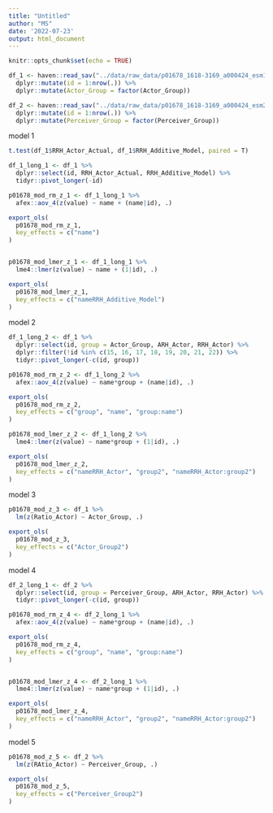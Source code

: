 ```yaml
---
title: "Untitled"
author: "MS"
date: '2022-07-23'
output: html_document
---
```


```r
knitr::opts_chunk$set(echo = TRUE)

df_1 <- haven::read_sav("../data/raw_data/p01678_1618-3169_a000424_esm1.sav") %>% 
  dplyr::mutate(id = 1:nrow(.)) %>% 
  dplyr::mutate(Actor_Group = factor(Actor_Group))

df_2 <- haven::read_sav("../data/raw_data/p01678_1618-3169_a000424_esm2.sav") %>% 
  dplyr::mutate(id = 1:nrow(.)) %>% 
  dplyr::mutate(Perceiver_Group = factor(Perceiver_Group))
```

model 1 

```r
t.test(df_1$RRH_Actor_Actual, df_1$RRH_Additive_Model, paired = T)

df_1_long_1 <- df_1 %>% 
  dplyr::select(id, RRH_Actor_Actual, RRH_Additive_Model) %>% 
  tidyr::pivot_longer(-id) 

p01678_mod_rm_z_1 <- df_1_long_1 %>% 
  afex::aov_4(z(value) ~ name + (name|id), .)

export_ols(
  p01678_mod_rm_z_1, 
  key_effects = c("name")
)


p01678_mod_lmer_z_1 <- df_1_long_1 %>% 
  lme4::lmer(z(value) ~ name + (1|id), .)

export_ols(
  p01678_mod_lmer_z_1, 
  key_effects = c("nameRRH_Additive_Model")
)
```

model 2 

```r
df_1_long_2 <- df_1 %>% 
  dplyr::select(id, group = Actor_Group, ARH_Actor, RRH_Actor) %>% 
  dplyr::filter(!id %in% c(15, 16, 17, 18, 19, 20, 21, 22)) %>% 
  tidyr::pivot_longer(-c(id, group)) 

p01678_mod_rm_z_2 <- df_1_long_2 %>% 
  afex::aov_4(z(value) ~ name*group + (name|id), .)

export_ols(
  p01678_mod_rm_z_2, 
  key_effects = c("group", "name", "group:name")
)

p01678_mod_lmer_z_2 <- df_1_long_2 %>% 
  lme4::lmer(z(value) ~ name*group + (1|id), .)

export_ols(
  p01678_mod_lmer_z_2, 
  key_effects = c("nameRRH_Actor", "group2", "nameRRH_Actor:group2")
)
```

model 3 

```r
p01678_mod_z_3 <- df_1 %>% 
  lm(z(Ratio_Actor) ~ Actor_Group, .)

export_ols(
  p01678_mod_z_3, 
  key_effects = c("Actor_Group2")
)
```

model 4 

```r
df_2_long_1 <- df_2 %>% 
  dplyr::select(id, group = Perceiver_Group, ARH_Actor, RRH_Actor) %>% 
  tidyr::pivot_longer(-c(id, group))

p01678_mod_rm_z_4 <- df_2_long_1 %>% 
  afex::aov_4(z(value) ~ name*group + (name|id), .)

export_ols(
  p01678_mod_rm_z_4, 
  key_effects = c("group", "name", "group:name")
)


p01678_mod_lmer_z_4 <- df_2_long_1 %>% 
  lme4::lmer(z(value) ~ name*group + (1|id), .)

export_ols(
  p01678_mod_lmer_z_4, 
  key_effects = c("nameRRH_Actor", "group2", "nameRRH_Actor:group2")
)
```

model 5 

```r
p01678_mod_z_5 <- df_2 %>% 
  lm(z(RAtio_Actor) ~ Perceiver_Group, .) 

export_ols(
  p01678_mod_z_5, 
  key_effects = c("Perceiver_Group2")
)
```





